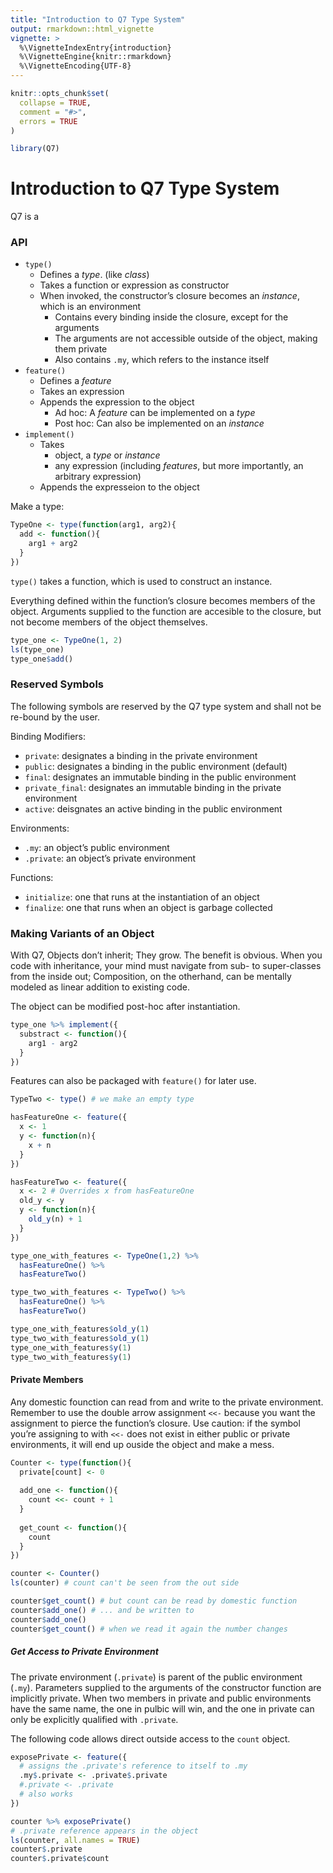 ```yaml
---
title: "Introduction to Q7 Type System"
output: rmarkdown::html_vignette
vignette: >
  %\VignetteIndexEntry{introduction}
  %\VignetteEngine{knitr::rmarkdown}
  %\VignetteEncoding{UTF-8}
---
```


```r
knitr::opts_chunk$set(
  collapse = TRUE,
  comment = "#>",
  errors = TRUE
)
```

```r
library(Q7)
```

# Introduction to Q7 Type System

Q7 is a 

### API
- `type()`
  - Defines a _type_. (like _class_)
  - Takes a function or expression as constructor
  - When invoked, the constructor's closure becomes an _instance_, which is an environment
    - Contains every binding inside the closure, except for the arguments
    - The arguments are not accessible outside of the object, making them private
    - Also contains `.my`, which refers to the instance itself
- `feature()`
  - Defines a _feature_
  - Takes an expression
  - Appends the expression to the object
    - Ad hoc: A _feature_ can be implemented on a _type_
    - Post hoc: Can also be implemented on an _instance_ 
- `implement()`
  - Takes
    - object, a _type_ or _instance_
    - any expression (including _features_, but more importantly, an arbitrary expression)
  - Appends the expresseion to the object

Make a type:
```r
TypeOne <- type(function(arg1, arg2){
  add <- function(){
    arg1 + arg2
  }
})
```
`type()` takes a function, which is used to construct an instance. 

Everything defined within the function's closure becomes members of the object.
Arguments supplied to the function are accesible to the closure, but not become members of the object themselves. 
```r
type_one <- TypeOne(1, 2)
ls(type_one)
type_one$add()
```


### Reserved Symbols

The following symbols are reserved by the Q7 type system and shall not be re-bound by the user.
 
Binding Modifiers: 

 - `private`: designates a binding in the private environment
 - `public`: designates a binding in the public environment (default)
 - `final`: designates an immutable binding in the public environment
 - `private_final`: designates an immutable binding in the private environment
 - `active`: deisgnates an active binding in the public environment

Environments: 

 - `.my`: an object's public environment
 - `.private`: an object's private environment
 
Functions:

 - `initialize`: one that runs at the instantiation of an object
 - `finalize`: one that runs when an object is garbage collected


### Making Variants of an Object

With Q7, Objects don't inherit; They grow. The benefit is obvious. When you code with inheritance, your mind must navigate from sub- to super-classes from the inside out; Composition, on the otherhand, can be mentally modeled as linear addition to existing code. 

The object can be modified post-hoc after instantiation. 
```r
type_one %>% implement({
  substract <- function(){
    arg1 - arg2
  }
})
```

Features can also be packaged with `feature()` for later use. 

```r
TypeTwo <- type() # we make an empty type
```

```r
hasFeatureOne <- feature({
  x <- 1
  y <- function(n){
    x + n
  }
})
```

```r
hasFeatureTwo <- feature({
  x <- 2 # Overrides x from hasFeatureOne
  old_y <- y
  y <- function(n){
    old_y(n) + 1
  }
})
```

```r
type_one_with_features <- TypeOne(1,2) %>% 
  hasFeatureOne() %>% 
  hasFeatureTwo()

type_two_with_features <- TypeTwo() %>% 
  hasFeatureOne() %>% 
  hasFeatureTwo()

type_one_with_features$old_y(1)
type_two_with_features$old_y(1)
type_one_with_features$y(1)
type_two_with_features$y(1)
```


#### Private Members
Any domestic founction can read from and write to the private environment. Remember to use the double arrow assignment `<<-` because you want the assignment to pierce the function's closure. Use caution: if the symbol you're assigning to with `<<-` does not exist in either public or private environments, it will end up ouside the object and make a mess.
```r
Counter <- type(function(){
  private[count] <- 0
  
  add_one <- function(){
    count <<- count + 1
  }
  
  get_count <- function(){
    count
  }
})
```

```r
counter <- Counter()
ls(counter) # count can't be seen from the out side

counter$get_count() # but count can be read by domestic function
counter$add_one() # ... and be written to
counter$add_one()
counter$get_count() # when we read it again the number changes
```

##### Get Access to Private Environment
The private environment (`.private`) is parent of the public environment (`.my`). Parameters supplied to the arguments of the constructor function are implicitly private. When two members in private and public environments have the same name, the one in pulbic will win, and the one in private can only be explicitly qualified with `.private`.

The following code allows direct outside access to the `count` object.
```r
exposePrivate <- feature({
  # assigns the .private's reference to itself to .my
  .my$.private <- .private$.private 
  #.private <- .private 
  # also works
})

counter %>% exposePrivate()
# .private reference appears in the object
ls(counter, all.names = TRUE)
counter$.private
counter$.private$count
```





